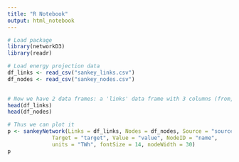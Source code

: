 ```yaml
---
title: "R Notebook"
output: html_notebook
---
```



```r
# Load package
library(networkD3)
library(readr)

# Load energy projection data
df_links <- read_csv("sankey_links.csv")
df_nodes <- read_csv("sankey_nodes.csv")

 
# Now we have 2 data frames: a 'links' data frame with 3 columns (from, to, value), and a 'nodes' data frame that gives the name of each node.
head(df_links)
head(df_nodes)

```



```r
 
# Thus we can plot it
p <- sankeyNetwork(Links = df_links, Nodes = df_nodes, Source = "source",
              Target = "target", Value = "value", NodeID = "name",
              units = "TWh", fontSize = 14, nodeWidth = 30)
p
```

